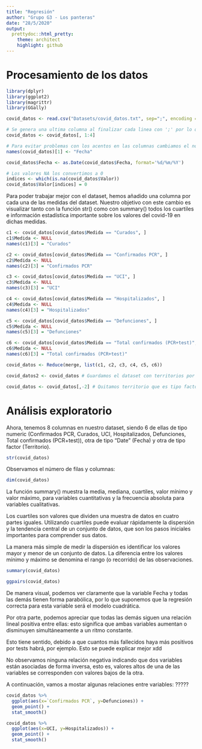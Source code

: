 ```yaml
---
title: "Regresión"
author: "Grupo G3 - Los panteras"
date: "28/5/2020"
output:
  prettydoc::html_pretty:
    theme: architect
    highlight: github
---
```


# Procesamiento de los datos

```r

library(dplyr)
library(ggplot2)
library(magrittr)
library(GGally)

covid_datos <- read.csv("Datasets/covid_datos.txt", sep=";", encoding = "UTF-8")

# Se genera una ultima columna al finalizar cada linea con ';' por lo que la eliminamos
covid_datos <- covid_datos[, 1:4]

# Para evitar problemas con los acentos en las columnas cambiamos el nombre de la primera
names(covid_datos)[1] <- "Fecha"

covid_datos$Fecha <- as.Date(covid_datos$Fecha, format='%d/%m/%Y')

# Los valores NA los convertimos a 0
indices <- which(is.na(covid_datos$Valor))
covid_datos$Valor[indices] = 0


```

Para poder trabajar mejor con el dataset, hemos añadido una columna por cada una de las medidas del dataset. Nuestro objetivo con este cambio es visualizar tanto con la función str() como con summary() todos los cuartiles e información estadística importante sobre los valores del covid-19 en dichas medidas.

```r

c1 <- covid_datos[covid_datos$Medida == "Curados", ]
c1$Medida <- NULL
names(c1)[3] = "Curados"

c2 <- covid_datos[covid_datos$Medida == "Confirmados PCR", ]
c2$Medida <- NULL
names(c2)[3] = "Confirmados PCR"

c3 <- covid_datos[covid_datos$Medida == "UCI", ]
c3$Medida <- NULL
names(c3)[3] = "UCI"

c4 <- covid_datos[covid_datos$Medida == "Hospitalizados", ]
c4$Medida <- NULL
names(c4)[3] = "Hospitalizados"

c5 <- covid_datos[covid_datos$Medida == "Defunciones", ]
c5$Medida <- NULL
names(c5)[3] = "Defunciones"

c6 <- covid_datos[covid_datos$Medida == "Total confirmados (PCR+test)", ]
c6$Medida <- NULL
names(c6)[3] = "Total confirmados (PCR+test)"

covid_datos <- Reduce(merge, list(c1, c2, c3, c4, c5, c6))

covid_datos2 <- covid_datos # Guardamos el dataset con territorios por si hiciese falta

covid_datos <- covid_datos[,-2] # Quitamos territorio que es tipo factor para regresión

```

# Análisis exploratorio

Ahora, tenemos 8 columnas en nuestro dataset, siendo 6 de ellas de tipo numeric (Confirmados PCR, Curados, UCI, Hospitalizados, Defunciones, Total confirmados (PCR+test)), otra de tipo "Date" (Fecha) y otra de tipo factor (Territorio).

```r

str(covid_datos)

```

Observamos el número de filas y columnas:

```r

dim(covid_datos)

```

La función summary() muestra la media, mediana, cuartiles, valor mínimo y valor máximo, para variables cuantitativas y la frecuencia absoluta para variables cualitativas.

Los cuartiles son valores que dividen una muestra de datos en cuatro partes iguales. Utilizando cuartiles puede evaluar rápidamente la dispersión y la tendencia central de un conjunto de datos, que son los pasos iniciales importantes para comprender sus datos.

La manera más simple de medir la dispersión es identificar los valores mayor y menor de un conjunto de datos. La diferencia entre los valores mínimo y máximo se denomina el rango (o recorrido) de las observaciones.


```r

summary(covid_datos)

```



```r

ggpairs(covid_datos)

```

De manera visual, podemos ver claramente que la variable Fecha y todas las demás tienen forma parabólica, por lo que suponemos que la regresión correcta para esta variable será el modelo cuadrática.

Por otra parte, podemos apreciar que todas las demás siguen una relación lineal positiva entre ellas: esto significa que ambas variables aumentan o disminuyen simultáneamente a un ritmo constante.

Esto tiene sentido, debido a que cuantos más fallecidos haya más positivos por tests habrá, por ejemplo.   Esto se puede explicar mejor xdd

No observamos ninguna relación negativa indicando que dos variables están asociadas de forma inversa, esto es, valores altos de una de las variables se corresponden con valores bajos de la otra.

A continuación, vamos a mostar algunas relaciones entre variables:
   ?????

```r

covid_datos %>%
  ggplot(aes(x=`Confirmados PCR`, y=Defunciones)) +
  geom_point() +
  stat_smooth()

covid_datos %>%
  ggplot(aes(x=UCI, y=Hospitalizados)) +
  geom_point() +
  stat_smooth()

```


```r
```


```r
```

